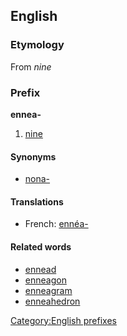 ==English==
===Etymology===
{{etystub}}
From {{Gr.}} [[]] ''nine''

===Prefix===
[[Category:English prefixes]]
'''ennea-'''

#[[nine]]

====Synonyms====
*[[nona-]]

====Translations====
*French: [[ennéa-]]

====Related words====
*[[ennead]]
*[[enneagon]]
*[[enneagram]]
*[[enneahedron]]